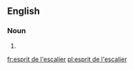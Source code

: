 ==English==

===Noun===
{{en-noun|?|head=[[esprit]] [[de]] [[l']][[escalier]]}}

# {{alternative form of|l'esprit de l'escalier}}

[[fr:esprit de l'escalier]]
[[pl:esprit de l'escalier]]